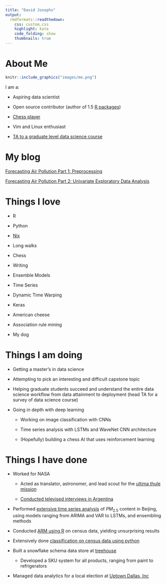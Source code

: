 ```yaml
---
title: "David Josephs"
output:
  rmdformats::readthedown:
    css: custom.css
    highlight: kate
    code_folding: show
    thumbnails: true
---
```



# About Me


```r
knitr::include_graphics("images/me.png")

```


I am a:

* Aspiring data scientist

* Open source contributor (author of 1.5 [R packages](https://rdrr.io/github/josephsdavid/tswgewrapped/))

* [Chess player](https://lichess.org/@/Jdj8af)

* Vim and Linux enthusiast

* [TA to a graduate level data science course](https://github.com/josephsdavid/teachR)


# My blog

[Forecasting Air Pollution Part 1: Preprocessing](tspreprocessing.html)

[Forecasting Air Pollution Part 2: Univariate Exploratory Data Analysis](tsEDA.html)

# Things I love

* R

* Python

* [Nix](https://nixos.org/nix/)

* Long walks

* Chess

* Writing

* Ensemble Models

* Time Series

* Dynamic Time Warping

* Keras

* American cheese

* Association rule mining

* My dog

# Things I am doing
* Getting a master's in data science

* Attempting to pick an interesting and difficult capstone topic

* Helping graduate students succeed and understand the entire data science workflow from data attainment to deployment (head TA for a survey of data science course)

* Going in depth with deep learning

  * Working on image classification with CNNs

  * Time series analysis with LSTMs and WaveNet CNN architecture

  * (Hopefully) building a chess AI that uses reinforcement learning


# Things I have done

* Worked for NASA

  * Acted as translator, astronomer, and lead scout for the [ultima thule mission](https://www.nasa.gov/feature/nasa-s-new-horizons-team-strikes-gold-in-argentina/)

  * [Conducted televised interviews in Argentina](https://twitter.com/UVaOccultChaser/status/885859356054622209)

* Performed [extensive time series analysis](https://github.com/josephsdavid/ChinesePM) of $PM_{2.5}$ content in Beijing, using models ranging from ARIMA and VAR to LSTMs, and ensembling methods

* Conducted [ARM using R](https://github.com/drake-smu/7331-lab-3) on census data, yielding unsurprising results

* Extensively done [classification on census data using python](https://github.com/drake-smu/7331-lab-2)

* Built a snowflake schema data store at [treehouse](https://www.dmagazine.com/sponsored/2017/06/treehouse-has-arrived-in-dallas/)
  
  * Developed a SKU system for all products, ranging from paint to refrigerators

* Managed data analytics for a local election at [Uptown Dallas, Inc](http://uptowndallas.net/)




